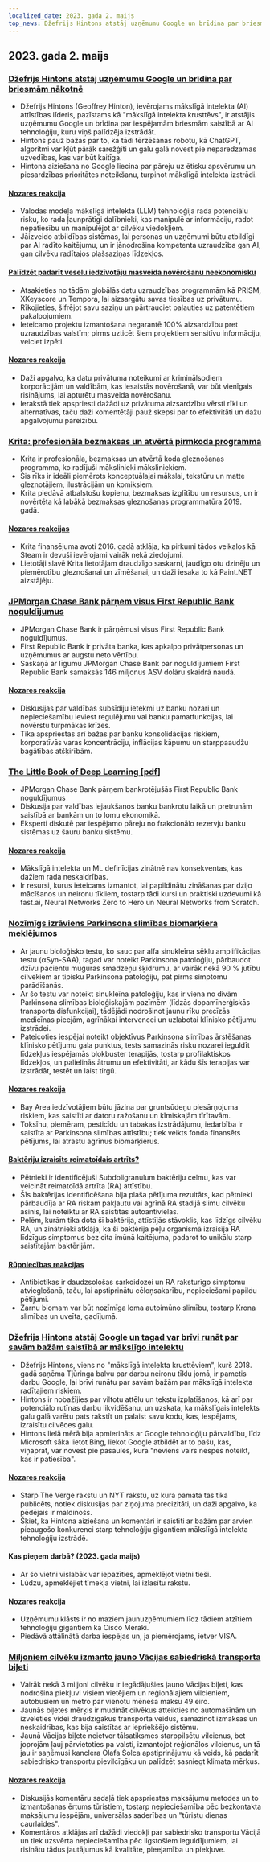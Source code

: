```yaml
---
localized_date: 2023. gada 2. maijs
top_news: Džefrijs Hintons atstāj uzņēmumu Google un brīdina par briesmām nākotnē
---
```


## 2023. gada 2. maijs

### [Džefrijs Hintons atstāj uzņēmumu Google un brīdina par briesmām nākotnē](https://www.nytimes.com/2023/05/01/technology/ai-google-chatbot-engineer-quits-hinton.html)

- Džefrijs Hintons (Geoffrey Hinton), ievērojams mākslīgā intelekta (AI) attīstības līderis, pazīstams kā "mākslīgā intelekta krusttēvs", ir atstājis uzņēmumu Google un brīdina par iespējamām briesmām saistībā ar AI tehnoloģiju, kuru viņš palīdzēja izstrādāt.
- Hintons pauž bažas par to, ka tādi tērzēšanas robotu, kā ChatGPT, algoritmi var kļūt pārāk sarežģīti un galu galā novest pie neparedzamas uzvedības, kas var būt kaitīga.
- Hintona aiziešana no Google liecina par pāreju uz ētisku apsvērumu un piesardzības prioritātes noteikšanu, turpinot mākslīgā intelekta izstrādi.

#### [Nozares reakcija](http://news.ycombinator.com/item?id=35771104)

- Valodas modeļa mākslīgā intelekta (LLM) tehnoloģija rada potenciālu risku, ko rada ļaunprātīgi dalībnieki, kas manipulē ar informāciju, radot nepatiesību un manipulējot ar cilvēku viedokļiem.
- Jāizveido atbildības sistēmas, lai personas un uzņēmumi būtu atbildīgi par AI radīto kaitējumu, un ir jānodrošina kompetenta uzraudzība gan AI, gan cilvēku radītajos plašsaziņas līdzekļos.

#### [Palīdzēt padarīt veselu iedzīvotāju masveida novērošanu neekonomisku](https://prism-break.org/en/)

- Atsakieties no tādām globālās datu uzraudzības programmām kā PRISM, XKeyscore un Tempora, lai aizsargātu savas tiesības uz privātumu.
- Rīkojieties, šifrējot savu saziņu un pārtrauciet paļauties uz patentētiem pakalpojumiem.
- Ieteicamo projektu izmantošana negarantē 100% aizsardzību pret uzraudzības valstīm; pirms uzticēt šiem projektiem sensitīvu informāciju, veiciet izpēti.

#### [Nozares reakcija](http://news.ycombinator.com/item?id=35772005)

- Daži apgalvo, ka datu privātuma noteikumi ar kriminālsodiem korporācijām un valdībām, kas iesaistās novērošanā, var būt vienīgais risinājums, lai apturētu masveida novērošanu.
- Ierakstā tiek apspriesti dažādi uz privātuma aizsardzību vērsti rīki un alternatīvas, taču daži komentētāji pauž skepsi par to efektivitāti un dažu apgalvojumu pareizību.

### [Krita: profesionāla bezmaksas un atvērtā pirmkoda programma](https://krita.org/en/)

- Krita ir profesionāla, bezmaksas un atvērtā koda gleznošanas programma, ko radījuši mākslinieki māksliniekiem.
- Šis rīks ir ideāli piemērots konceptuālajai mākslai, tekstūru un matte gleznotājiem, ilustrācijām un komiksiem.
- Krita piedāvā atbalstošu kopienu, bezmaksas izglītību un resursus, un ir novērtēta kā labākā bezmaksas gleznošanas programmatūra 2019. gadā.

#### [Nozares reakcijas](http://news.ycombinator.com/item?id=35771994)

- Krita finansējuma avoti 2016. gadā atklāja, ka pirkumi tādos veikalos kā Steam ir devuši ievērojami vairāk nekā ziedojumi.
- Lietotāji slavē Krita lietotājam draudzīgo saskarni, jaudīgo otu dzinēju un piemērotību gleznošanai un zīmēšanai, un daži iesaka to kā Paint.NET aizstājēju.

### [JPMorgan Chase Bank pārņem visus First Republic Bank noguldījumus](https://www.fdic.gov/news/press-releases/2023/pr23034.html)

- JPMorgan Chase Bank ir pārņēmusi visus First Republic Bank noguldījumus.
- First Republic Bank ir privāta banka, kas apkalpo privātpersonas un uzņēmumus ar augstu neto vērtību.
- Saskaņā ar līgumu JPMorgan Chase Bank par noguldījumiem First Republic Bank samaksās 146 miljonus ASV dolāru skaidrā naudā.

#### [Nozares reakcija](http://news.ycombinator.com/item?id=35770048)

- Diskusijas par valdības subsīdiju ietekmi uz banku nozari un nepieciešamību ieviest regulējumu vai banku pamatfunkcijas, lai novērstu turpmākas krīzes.
- Tika apspriestas arī bažas par banku konsolidācijas riskiem, korporatīvās varas koncentrāciju, inflācijas kāpumu un starppaaudžu bagātības atšķirībām.

### [The Little Book of Deep Learning [pdf]](https://fleuret.org/public/lbdl.pdf)

- JPMorgan Chase Bank pārņem bankrotējušās First Republic Bank noguldījumus
- Diskusija par valdības iejaukšanos banku bankrotu laikā un pretrunām saistībā ar bankām un to lomu ekonomikā.
- Eksperti diskutē par iespējamo pāreju no frakcionālo rezervju banku sistēmas uz šauru banku sistēmu.

#### [Nozares reakcija](http://news.ycombinator.com/item?id=35767789)

- Mākslīgā intelekta un ML definīcijas zinātnē nav konsekventas, kas dažiem rada neskaidrības.
- Ir resursi, kurus ieteicams izmantot, lai papildinātu zināšanas par dziļo mācīšanos un neironu tīkliem, tostarp tādi kursi un praktiski uzdevumi kā fast.ai, Neural Networks Zero to Hero un Neural Networks from Scratch.

### [Nozīmīgs izrāviens Parkinsona slimības biomarķiera meklējumos](https://www.michaeljfox.org/publication/michael-j-fox-foundation-announces-significant-breakthrough-search-parkinsons-biomarker)

- Ar jaunu bioloģisko testu, ko sauc par alfa sinukleīna sēklu amplifikācijas testu (αSyn-SAA), tagad var noteikt Parkinsona patoloģiju, pārbaudot dzīvu pacientu muguras smadzeņu šķidrumu, ar vairāk nekā 90 % jutību cilvēkiem ar tipisku Parkinsona patoloģiju, pat pirms simptomu parādīšanās.
- Ar šo testu var noteikt sinukleīna patoloģiju, kas ir viena no divām Parkinsona slimības bioloģiskajām pazīmēm (līdzās dopamīnerģiskās transporta disfunkcijai), tādējādi nodrošinot jaunu rīku precīzās medicīnas pieejām, agrīnākai intervencei un uzlabotai klīnisko pētījumu izstrādei.
- Pateicoties iespējai noteikt objektīvus Parkinsona slimības ārstēšanas klīnisko pētījumu gala punktus, tests samazinās risku nozarei ieguldīt līdzekļus iespējamās blokbuster terapijās, tostarp profilaktiskos līdzekļos, un palielinās ātrumu un efektivitāti, ar kādu šīs terapijas var izstrādāt, testēt un laist tirgū.

#### [Nozares reakcija](http://news.ycombinator.com/item?id=35770563)

- Bay Area iedzīvotājiem būtu jāzina par gruntsūdeņu piesārņojuma riskiem, kas saistīti ar datoru ražošanu un ķīmiskajām tīrītavām.
- Toksīnu, piemēram, pesticīdu un tabakas izstrādājumu, iedarbība ir saistīta ar Parkinsona slimības attīstību; tiek veikts fonda finansēts pētījums, lai atrastu agrīnus biomarķierus.

#### [Baktēriju izraisīts reimatoīdais artrīts?](https://www.the-scientist.com/news-opinion/a-bacterial-culprit-for-rheumatoid-arthritis-71088)

- Pētnieki ir identificējuši Subdoligranulum baktēriju celmu, kas var veicināt reimatoīdā artrīta (RA) attīstību.
- Šīs baktērijas identificēšana bija plaša pētījuma rezultāts, kad pētnieki pārbaudīja ar RA riskam pakļautu vai agrīnā RA stadijā slimu cilvēku asinis, lai noteiktu ar RA saistītās autoantivielas.
- Pelēm, kurām tika dota šī baktērija, attīstījās stāvoklis, kas līdzīgs cilvēku RA, un zinātnieki atklāja, ka šī baktērija peļu organismā izraisīja RA līdzīgus simptomus bez cita imūnā kaitējuma, padarot to unikālu starp saistītajām baktērijām.

#### [Rūpniecības reakcijas](http://news.ycombinator.com/item?id=35775704)

- Antibiotikas ir daudzsološas sarkoidozei un RA raksturīgo simptomu atvieglošanā, taču, lai apstiprinātu cēloņsakarību, nepieciešami papildu pētījumi.
- Zarnu biomam var būt nozīmīga loma autoimūno slimību, tostarp Krona slimības un uveīta, gadījumā.

### [Džefrijs Hintons atstāj Google un tagad var brīvi runāt par savām bažām saistībā ar mākslīgo intelektu](https://www.theverge.com/2023/5/1/23706311/hinton-godfather-of-ai-threats-fears-warnings)

- Džefrijs Hintons, viens no "mākslīgā intelekta krusttēviem", kurš 2018. gadā saņēma Tjūringa balvu par darbu neironu tīklu jomā, ir pametis darbu Google, lai brīvi runātu par savām bažām par mākslīgā intelekta radītajiem riskiem.
- Hintons ir nobažījies par viltotu attēlu un tekstu izplatīšanos, kā arī par potenciālo rutīnas darbu likvidēšanu, un uzskata, ka mākslīgais intelekts galu galā varētu pats rakstīt un palaist savu kodu, kas, iespējams, izraisītu cilvēces galu.
- Hintons lielā mērā bija apmierināts ar Google tehnoloģiju pārvaldību, līdz Microsoft sāka lietot Bing, liekot Google atbildēt ar to pašu, kas, viņaprāt, var novest pie pasaules, kurā "neviens vairs nespēs noteikt, kas ir patiesība".

#### [Nozares reakcija](http://news.ycombinator.com/item?id=35771508)

- Starp The Verge rakstu un NYT rakstu, uz kura pamata tas tika publicēts, notiek diskusijas par ziņojuma precizitāti, un daži apgalvo, ka pēdējais ir maldinošs.
- Šķiet, ka Hintona aiziešana un komentāri ir saistīti ar bažām par arvien pieaugošo konkurenci starp tehnoloģiju gigantiem mākslīgā intelekta tehnoloģiju izstrādē.

#### Kas pieņem darbā? (2023. gada maijs)

- Ar šo vietni vislabāk var iepazīties, apmeklējot vietni tieši.
- Lūdzu, apmeklējiet tīmekļa vietni, lai izlasītu rakstu.

#### [Nozares reakcija](http://news.ycombinator.com/item?id=35773707)

- Uzņēmumu klāsts ir no maziem jaunuzņēmumiem līdz tādiem atzītiem tehnoloģiju gigantiem kā Cisco Meraki.
- Piedāvā attālinātā darba iespējas un, ja piemērojams, ietver VISA.

### [Miljoniem cilvēku izmanto jauno Vācijas sabiedriskā transporta biļeti](https://apnews.com/article/germany-public-transit-cheap-ticket-trains-metro-3d83f1a35ab8e3945b8034b9bd511c29)

- Vairāk nekā 3 miljoni cilvēku ir iegādājušies jauno Vācijas biļeti, kas nodrošina piekļuvi visiem vietējiem un reģionālajiem vilcieniem, autobusiem un metro par vienotu mēneša maksu 49 eiro.
- Jaunās biļetes mērķis ir mudināt cilvēkus atteikties no automašīnām un izvēlēties videi draudzīgākus transporta veidus, samazinot izmaksas un neskaidrības, kas bija saistītas ar iepriekšējo sistēmu.
- Jaunā Vācijas biļete neietver tālsatiksmes starppilsētu vilcienus, bet joprojām ļauj pārvietoties pa valsti, izmantojot reģionālos vilcienus, un tā jau ir saņēmusi kanclera Olafa Šolca apstiprinājumu kā veids, kā padarīt sabiedrisko transportu pievilcīgāku un palīdzēt sasniegt klimata mērķus.

#### [Nozares reakcija](http://news.ycombinator.com/item?id=35770816)

- Diskusijās komentāru sadaļā tiek apspriestas maksājumu metodes un to izmantošanas ērtums tūristiem, tostarp nepieciešamība pēc bezkontakta maksājumu iespējām, universālas saderības un "tūristu dienas caurlaides".
- Komentāros atklājas arī dažādi viedokļi par sabiedrisko transportu Vācijā un tiek uzsvērta nepieciešamība pēc ilgstošiem ieguldījumiem, lai risinātu tādus jautājumus kā kvalitāte, pieejamība un piekļuve.

</Steps>
